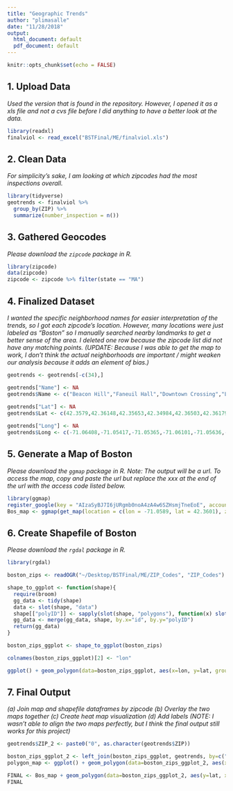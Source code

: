 ```yaml
---
title: "Geographic Trends"
author: "plimasalle"
date: "11/28/2018"
output:
  html_document: default
  pdf_document: default
---
```


```r
knitr::opts_chunk$set(echo = FALSE)
```

## 1. Upload Data

_Used the version that is found in the repository. However, I opened it as a *xls* file and not a *cvs* file before I did anything to have a better look at the data._

```r
library(readxl)
finalviol <- read_excel("BSTFinal/ME/finalviol.xls")
```

## 2. Clean Data

_For simplicity's sake, I am looking at which zipcodes had the most inspections overall._ 

```r
library(tidyverse)
geotrends <- finalviol %>% 
  group_by(ZIP) %>% 
  summarize(number_inspection = n())
```

## 3. Gathered Geocodes

_Please download the `zipcode` package in R._ 

```r
library(zipcode)
data(zipcode)
zipcode <- zipcode %>% filter(state == "MA")
```

## 4. Finalized Dataset

_I wanted the specific neighborhood names for easier interpretation of the trends, so I got each zipcode's location. However, many locations were just labeled as "Boston" so I manually searched nearby landmarks to get a better sense of the area. I deleted one row because the zipcode list did not have any matching points. (UPDATE: Because I was able to get the map to work, I don't think the actual neighborhoods are important / might weaken our analysis because it adds an element of bias.)_

```r
geotrends <- geotrends[-c(34),]

geotrends["Name"] <- NA
geotrends$Name <- c("Beacon Hill","Faneuil Hall","Downtown Crossing","Leather District","North End","MGH/Science Park","Longwood/Northeastern","Back Bay","Copley","South End","Dudley Square","Mission Hill","Franklin Field North","Clam Point","Ashmont","South Bay","Mattapan","Telegraph Hill","Logan/East Boston","Charlestown","Jamaica Plain","Roslindale","West Roxbury","Allston","Brighton","Hyde Park","Lower Allston", "Weymouth","Prudential","Old State House","Government Center","Seaport","Fenway/Kenmore","Chestnut Hill") 

geotrends["Lat"] <- NA
geotrends$Lat <- c(42.3579,42.36148,42.35653,42.34984,42.36503,42.36179,42.34308,42.34962,42.33895,42.33872,42.32451,42.33210,42.30745,42.29630,42.28713,42.31685,42.27210,42.33499,42.37830,42.37862,42.31000,42.28468,42.27943,42.35515,42.34842,42.25220,42.36795,42.21287,42.34713,42.33895,42.36149,42.34797,42.3470,42.322) 
  
geotrends["Long"] <- NA
geotrends$Long <- c(-71.06408,-71.05417,-71.05365,-71.06101,-71.05636,-71.06774,-71.09268,-71.07372,-70.91963,-71.07276,-71.08455,-71.09651,-71.08127,-71.05454,-71.07156,-71.05811,-71.09426,-71.04562,-71.02550,-71.06495,-71.11171,-71.13052,-71.15980,-71.13164,-71.15349,-71.12593,-71.12056,-70.95872,-71.08234,-70.91963,-71.06036,-71.04463,-71.10215,-71.17314) 
```

## 5. Generate a Map of Boston

_Please download the `ggmap` package in R. Note: The output will be a url. To access the map, copy and paste the url but *replace the xxx at the end of the url with the access code listed below*._

```r
library(ggmap)
register_google(key = "AIzaSyBJ7I6jURgmb0noA4zA4w6SZHsmjTneEoE", account_type = "premium", day_limit = 100000)
Bos_map <- ggmap(get_map(location = c(lon = -71.0589, lat = 42.3601), zoom=12, source = "google", col="bw"))
```

## 6. Create Shapefile of Boston

_Please download the `rgdal` package in R._

```r
library(rgdal)

boston_zips <- readOGR("~/Desktop/BSTFinal/ME/ZIP_Codes", "ZIP_Codes")

shape_to_ggplot <- function(shape){
  require(broom)
  gg_data <- tidy(shape)
  data <- slot(shape, "data")
  shape[["polyID"]] <- sapply(slot(shape, "polygons"), function(x) slot(x, "ID"))
  gg_data <- merge(gg_data, shape, by.x="id", by.y="polyID")
  return(gg_data)
}

boston_zips_ggplot <- shape_to_ggplot(boston_zips)

colnames(boston_zips_ggplot)[2] <- "lon"

ggplot() + geom_polygon(data=boston_zips_ggplot, aes(x=lon, y=lat, group=group), fill="white", color="black")
```

## 7. Final Output 

_(a) Join map and shapefile dataframes by zipcode (b) Overlay the two maps together (c) Create heat map visualization (d) Add labels (NOTE: I wasn't able to align the two maps perfectly, but I think the final output still works for this project)_

```r
geotrends$ZIP_2 <- paste0("0", as.character(geotrends$ZIP))

boston_zips_ggplot_2 <- left_join(boston_zips_ggplot, geotrends, by=c("ZIP5"="ZIP_2"))
polygon_map <- ggplot() + geom_polygon(data=boston_zips_ggplot_2, aes(x=lat, y=lon, group=group, fill=number_inspection), color="black", alpha=0.7) + geom_point(data=geotrends, aes(x=Lat, y=Long))

FINAL <- Bos_map + geom_polygon(data=boston_zips_ggplot_2, aes(y=lat, x=lon, group=group, fill=number_inspection), color="black", alpha=0.7) + scale_fill_gradient2("Number of Times Inspected (2006 - 2018)", low = "blue", mid = "white", high = "red", midpoint = 0) + ggtitle("Total Food Inspections in Boston Eateries (by zip code)") + xlim(-71.15, -70.95) + ylim(42.28, 42.44)
FINAL
```

















